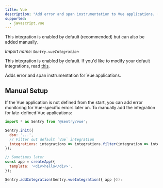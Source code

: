 ```yaml
---
title: Vue
description: "Add error and span instrumentation to Vue applications. (default)"
supported:
  - javascript.vue
---
```


<Alert level="info">

  This integration is enabled by default (recommended) but can also be added manually.

</Alert>

_Import name: `Sentry.vueIntegration`_

This integration is enabled by default. If you'd like to modify your default integrations, read [this](./../#modifying-default-integrations).

Adds error and span instrumentation for Vue applications.

## Manual Setup

If the Vue application is not defined from the start, you can add error monitoring for Vue-specific errors later on.
To manually add the integration for late-defined Vue applications:

```javascript {filename:main.js}
import * as Sentry from '@sentry/vue';

Sentry.init({
  dsn: '...',
  // Filter out default `Vue` integration
  integrations: integrations => integrations.filter(integration => integration.name !== 'Vue'),
});

// Sometimes later
const app = createApp({
  template: '<div>hello</div>',
});

Sentry.addIntegration(Sentry.vueIntegration({ app }));
`

